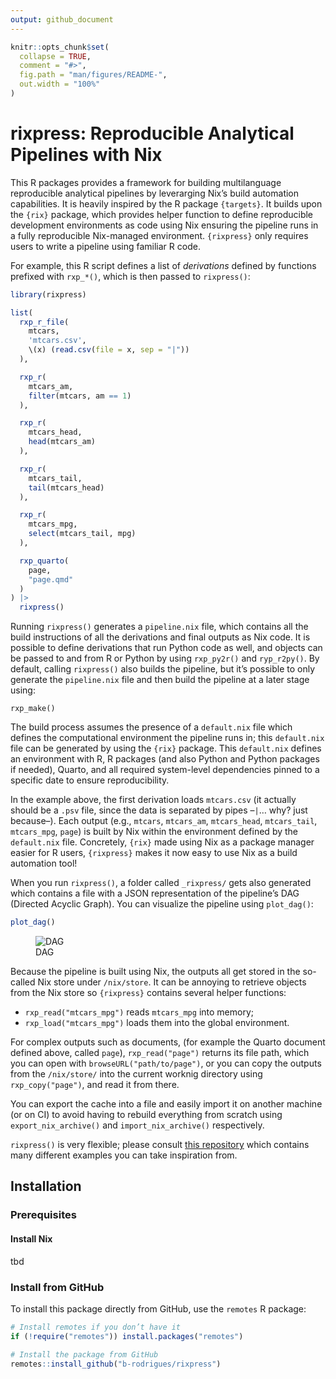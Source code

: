 ```yaml
---
output: github_document
---
```


```r
knitr::opts_chunk$set(
  collapse = TRUE,
  comment = "#>",
  fig.path = "man/figures/README-",
  out.width = "100%"
)
```

# rixpress: Reproducible Analytical Pipelines with Nix

This R packages provides a framework for building multilanguage
reproducible analytical pipelines by leverarging Nix’s build automation
capabilities. It is heavily inspired by the R package `{targets}`. It
builds upon the `{rix}` package, which provides helper function to
define reproducible development environments as code using Nix ensuring
the pipeline runs in a fully reproducible Nix-managed environment.
`{rixpress}` only requires users to write a pipeline using familiar R
code.

For example, this R script defines a list of *derivations* defined by functions
prefixed with `rxp_*()`, which is then passed to `rixpress()`:

``` r
library(rixpress)

list(
  rxp_r_file(
    mtcars,
    'mtcars.csv',
    \(x) (read.csv(file = x, sep = "|"))
  ),

  rxp_r(
    mtcars_am,
    filter(mtcars, am == 1)
  ),

  rxp_r(
    mtcars_head,
    head(mtcars_am)
  ),

  rxp_r(
    mtcars_tail,
    tail(mtcars_head)
  ),

  rxp_r(
    mtcars_mpg,
    select(mtcars_tail, mpg)
  ),

  rxp_quarto(
    page,
    "page.qmd"
  )
) |>
  rixpress()
```

Running `rixpress()` generates a `pipeline.nix` file, which
contains all the build instructions of all the derivations and final
outputs as Nix code. It is possible to define derivations that run
Python code as well, and objects can be passed to and from R or Python
by using `rxp_py2r()` and `ryp_r2py()`. By default, calling `rixpress()` 
also builds the pipeline, but it's possible to only generate
the `pipeline.nix` file and then build the pipeline at a later stage
using:

    rxp_make()

The build process assumes the presence of a `default.nix` file which
defines the computational environment the pipeline runs in; this
`default.nix` file can be generated by using the `{rix}` package. This
`default.nix` defines an environment with R, R packages (and also
Python and Python packages if needed), Quarto, and all
required system-level dependencies pinned to a specific date to ensure
reproducibility.

In the example above, the first derivation loads `mtcars.csv` (it
actually should be a `.psv` file, since the data is separated by pipes
–`|`… why? just because–). Each output (e.g., `mtcars`, `mtcars_am`,
`mtcars_head`, `mtcars_tail`, `mtcars_mpg`, `page`) is built by Nix
within the environment defined by the `default.nix` file. Concretely,
`{rix}` made using Nix as a package manager easier for R users,
`{rixpress}` makes it now easy to use Nix as a build automation tool!

When you run `rixpress()`, a folder called `_rixpress/` gets
also generated which contains a file with a JSON representation of the
pipeline’s DAG (Directed Acyclic Graph). You can visualize the pipeline
using `plot_dag()`:

``` r
plot_dag()
```

<figure>
<img src="https://raw.githubusercontent.com/b-rodrigues/rixpress/refs/heads/master/dag.png" alt="DAG" />
<figcaption aria-hidden="true">DAG</figcaption>
</figure>

Because the pipeline is built using Nix, the outputs all get stored in
the so-called Nix store under `/nix/store`. It can be annoying to
retrieve objects from the Nix store so `{rixpress}` contains several
helper functions:

- `rxp_read("mtcars_mpg")` reads `mtcars_mpg` into memory;
- `rxp_load("mtcars_mpg")` loads them into the global environment.

For complex outputs such as documents, (for example the Quarto document
defined above, called `page`), `rxp_read("page")` returns its file path,
which you can open with `browseURL("path/to/page")`, or you can copy the
outputs from the `/nix/store/` into the current worknig directory using
`rxp_copy("page")`, and read it from there.

You can export the cache into a file and easily import it on another
machine (or on CI) to avoid having to rebuild everything from scratch
using `export_nix_archive()` and `import_nix_archive()` respectively.

`rixpress()` is very flexible; please consult 
[this repository](https://github.com/b-rodrigues/rixpress_demos/tree/master)
which contains many different examples you can take inspiration from.

## Installation

### Prerequisites

#### Install Nix

tbd

### Install from GitHub

To install this package directly from GitHub, use the `remotes` R
package:

``` r
# Install remotes if you don’t have it
if (!require("remotes")) install.packages("remotes")

# Install the package from GitHub
remotes::install_github("b-rodrigues/rixpress")
```

